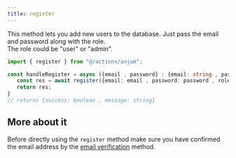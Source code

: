 ```yaml
---
title: register
---
```


This method lets you add new users to the database. Just pass the email and password along with the role. <br/>
The role could be "user" or "admin". 

```typescript
import { register } from "@/actions/anjum";

const handleRegister = async ({email , password} : {email: string , password: string})=> {
   const res = await register({email: email , password: password , role: "user"});
   return res;
}
// returns {success: boolean , message: string}
 ```

 ## More about it
 Before directly using the `register` method make sure you have confirmed the email address by the [email verification](/docs/Methods/email) method.
